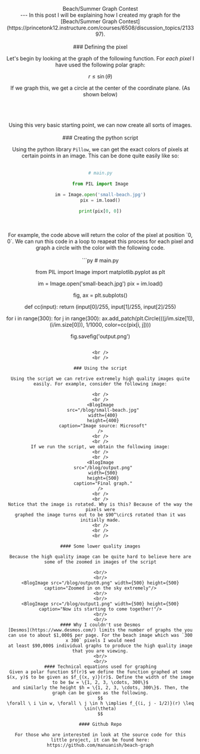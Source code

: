 
<Header dir={["blog", "beach-graph-contest"]} />
<br />
<br />
<br />
<PageTitle title="manuanish | Beach/Summer Graph Contest" />
<BlogTitle>Beach/Summer Graph Contest</BlogTitle>
<Author userName="manuanish" readTime={5} date="7/6/22" />
<br />
---
In this post I will be explaining how I created my graph for the [Beach/Summer
Graph Contest](https://princetonk12.instructure.com/courses/6508/discussion_topics/213397).
<br />
<br />
### Defining the pixel

Let's begin by looking at the graph of the following
function. For *each pixel* I have used the following polar graph:

$$
r \leq \sin(\theta)
$$

If we graph this, we get a circle at the center of the coordinate plane. (As shown below)

<br />
<BlogImage src="/blog/circle.png" width={2880} height={1538} />
<br />
<br />
Using this very basic starting point, we can now create all sorts of images.
<br />
<br />
### Creating the python script

Using the python library `Pillow`, we can get the
exact colors of pixels at certain points in an image. This can be done quite easily
like so:
<br />
<br />
```py
# main.py

from PIL import Image

im = Image.open('small-beach.jpg')
pix = im.load()

print(pix[0, 0])
````
<br/>
<br/>
For example, the code above will return the color of the pixel at position `0, 0`. We can run this code in a loop to reapeat this process for each pixel
and graph a circle with the color with the following code.
<br/>
<br/>
```py
# main.py

from PIL import Image
import matplotlib.pyplot as plt

im = Image.open('small-beach.jpg')
pix = im.load()

fig, ax = plt.subplots()

def cc(input):
    return (input[0]/255, input[1]/255, input[2]/255)

for i in range(300):
    for j in range(300):
        ax.add_patch(plt.Circle(((j/im.size[1]), (i/im.size[0])), 1/1000, color=cc(pix[i, j])))

fig.savefig('output.png')
````

<br />
<br />

### Using the script

Using the script we can retrive extremely high quality images quite easily. For example, consider the following image:

<br />
<br />
<BlogImage
  src="/blog/small-beach.jpg"
  width={400}
  height={400}
  caption="Image source: Microsoft"
/>
<br />
<br />
If we run the script, we obtain the following image:
<br />
<br />
<BlogImage
  src="/blog/output.png"
  width={500}
  height={500}
  caption="Final graph."
/>
<br />
<br />
Notice that the image is rotated. Why is this? Because of the way the pixels were
graphed the image turns out to be $90^\circ$ rotated than it was initially made.
<br />
<br />
<br />

#### Some lower quality images

Because the high quality image can be quite hard to believe here are some of the zoomed in images of the script

<br/>
<br/>
<BlogImage src="/blog/output0.png" width={500} height={500} caption="Zoomed in on the sky extremely"/>
<br/>
<br/>
<BlogImage src="/blog/output1.png" width={500} height={500} caption="Now its starting to come together!"/>
<br/>
<br/>
#### Why I couldn't use Desmos
[Desmos](https://www.desmos.com/) limits the number of graphs the you can use to about $1,000$ per page. For the beach image which was `300 x 300` pixels I would need
at least $90,000$ individual graphs to produce the high quality image that you are viewing.
<br/>
<br/>
#### Technical equations used for graphing
Given a polar function $f(r)$ we define the function graphed at some $(x, y)$ to be given as $f_{(x, y)}(r)$. Define the width of the image to be $w = \{1, 2, 3, \cdots, 300\}$
and similarly the height $h = \{1, 2, 3, \cdots, 300\}$. Then, the graph can be given as the following.
$$
\forall \ i \in w, \forall \ j \in h \implies f_{(i, j - 1/2)}(r) \leq \sin(\theta)
$$

#### Github Repo

For those who are interested in look at the source code for this little project, it can be found here: https://github.com/manuanish/beach-graph
